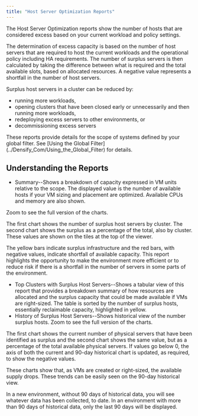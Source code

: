 ```yaml
---
title: "Host Server Optimization Reports"
---
```


The Host Server Optimization reports show the number of hosts that are considered excess based on your current workload and policy settings.

The determination of excess capacity is based on the number of host servers that are required to host the current workloads and the operational policy including HA requirements. The number of surplus servers is then calculated by taking the difference between what is required and the total available slots, based on allocated resources. A negative value represents a shortfall in the number of host servers.

Surplus host servers in a cluster can be reduced by:

* running more workloads,
* opening clusters that have been closed early or unnecessarily and then running more workloads,
* redeploying excess servers to other environments, or
* decommissioning excess servers

<Note>
These reports provide details for the scope of systems defined by your global filter. See [Using the Global Filter](../Densify_Com/Using_the_Global_Filter) for details.
</Note>



## Understanding the Reports

* Summary--Shows a breakdown of capacity expressed in VM units relative to the scope. The displayed value is the number of available hosts if your VM sizing and placement are optimized. Available CPUs and memory are also shown.

Zoom <InlineImage src="/images/docs/WebHelp_Densify/Content/Resources/Images/Cirba_Reporting_Framework/03000040_20x19.png"/> to see the full version of the charts.

The first chart shows the number of surplus host servers by cluster. The second chart shows the surplus as a percentage of the total, also by cluster. These values are shown on the tiles at the top of the viewer.

The yellow bars indicate surplus infrastructure and the red bars, with negative values, indicate shortfall of available capacity. This report highlights the opportunity to make the environment more efficient or to reduce risk if there is a shortfall in the number of servers in some parts of the environment.

* Top Clusters with Surplus Host Servers--Shows a tabular view of this report that provides a breakdown summary of how resources are allocated and the surplus capacity that could be made available if VMs are right-sized. The table is sorted by the number of surplus hosts, essentially reclaimable capacity, highlighted in yellow.
* History of Surplus Host Servers--Shows historical view of the number surplus hosts. Zoom <InlineImage src="/images/docs/WebHelp_Densify/Content/Resources/Images/Cirba_Reporting_Framework/03000040_20x19.png"/> to see the full version of the charts.

The first chart shows the current number of physical servers that have been identified as surplus and the second chart shows the same value, but as a percentage of the total available physical servers. If values go below 0, the axis of both the current and 90-day historical chart is updated, as required, to show the negative values.

These charts show that, as VMs are created or right-sized, the available supply drops. These trends can be easily seen on the 90-day historical view.

In a new environment, without 90 days of historical data, you will see whatever data has been collected, to date. In an environment with more than 90 days of historical data, only the last 90 days will be displayed.
